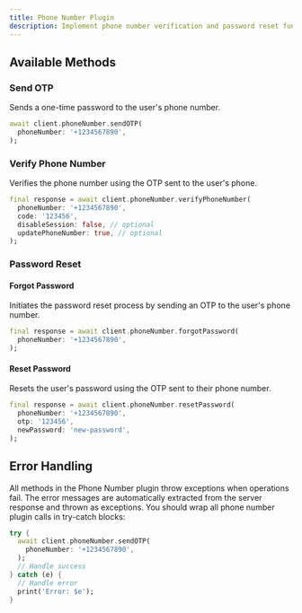 ```yaml
---
title: Phone Number Plugin
description: Implement phone number verification and password reset functionality using SMS-based one-time passwords.
---
```


## Available Methods

### Send OTP
Sends a one-time password to the user's phone number.

```dart
await client.phoneNumber.sendOTP(
  phoneNumber: '+1234567890',
);
```

### Verify Phone Number
Verifies the phone number using the OTP sent to the user's phone.

```dart
final response = await client.phoneNumber.verifyPhoneNumber(
  phoneNumber: '+1234567890',
  code: '123456',
  disableSession: false, // optional
  updatePhoneNumber: true, // optional
);
```

### Password Reset

#### Forgot Password
Initiates the password reset process by sending an OTP to the user's phone number.

```dart
final response = await client.phoneNumber.forgotPassword(
  phoneNumber: '+1234567890',
);
```

#### Reset Password
Resets the user's password using the OTP sent to their phone number.

```dart
final response = await client.phoneNumber.resetPassword(
  phoneNumber: '+1234567890',
  otp: '123456',
  newPassword: 'new-password',
);
```

## Error Handling

All methods in the Phone Number plugin throw exceptions when operations fail. The error messages are automatically extracted from the server response and thrown as exceptions. You should wrap all phone number plugin calls in try-catch blocks:

```dart
try {
  await client.phoneNumber.sendOTP(
    phoneNumber: '+1234567890',
  );
  // Handle success
} catch (e) {
  // Handle error
  print('Error: $e');
} 